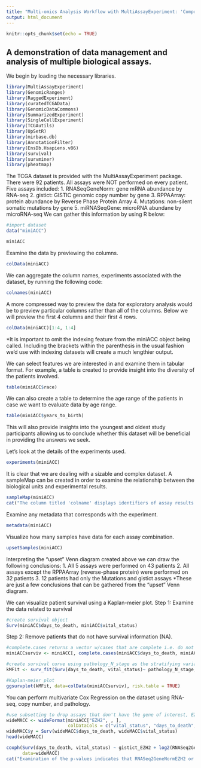 ```yaml
---
title: "Multi-omics Analysis Workflow with MultiAssayExperiment: 'Comprehensive Pan-Genomic Characterization of Adrenocortical Carcinoma'"
output: html_document
---
```


```r
knitr::opts_chunk$set(echo = TRUE)
```

## A demonstration of data management and analysis of multiple biological assays.

We begin by loading the necessary libraries.

```r
library(MultiAssayExperiment)
library(GenomicRanges)
library(RaggedExperiment)
library(curatedTCGAData)
library(GenomicDataCommons)
library(SummarizedExperiment)
library(SingleCellExperiment)
library(TCGAutils)
library(UpSetR)
library(mirbase.db)
library(AnnotationFilter)
library(EnsDb.Hsapiens.v86)
library(survival)
library(survminer)
library(pheatmap)
```

The TCGA dataset is provided with the MultiAssayExperiment package. There were 92 patients. All assays were NOT performed on every patient.
Five assays included:
1. RNASeqGeneNorm: gene mRNA abundance by RNA-seq
2. gistict: GISTIC genomic copy number by gene
3. RPPAArray: protein abundance by Reverse Phase Protein Array
4. Mutations: non-silent somatic mutations by gene
5. miRNASeqGene: microRNA abundane by microRNA-seq
We can gather this information by using R below:
```r
#import dataset
data("miniACC")
```

```r
miniACC
```

Examine the data by previewing the columns.
```r
colData(miniACC)
```

We can aggregate the column names, experiments associated with the dataset, by running the following code:

```r
colnames(miniACC)
```

A more compressed way to preview the data for exploratory analysis would be to preview particular columns rather than all of the columns. Below we will preview the first 4 columns and their first 4 rows. 
```r
colData(miniACC)[1:4, 1:4]
```

*It is important to omit the indexing feature from the miniACC object being called. Including the brackets within the parenthesis in the usual fashion we'd use with indexing datasets will create a much lengthier output.

We can select features we are interested in and examine them in tabular format. For example, a table is created to provide insight into the diversity of the patients involved. 

```r
table(miniACC$race)
```

We can also create a table to determine the age range of the patients in case we want to evaluate data by age range.

```r
table(miniACC$years_to_birth)
```

This will also provide insights into the youngest and oldest study participants allowing us to conclude whether this dataset will be beneficial in providing the answers we seek.

Let's look at the details of the experiments used. 

```r
experiments(miniACC)
```

It is clear that we are dealing with a sizable and complex dataset. A sampleMap can be created in order to examine the relationship between the biological units and experimental results.

```r
sampleMap(miniACC)
cat("The column titled 'colname' displays identifiers of assay results.", "\nThe assay column provides the name of the assay.", "\nThe primary column displays identifiers of patients or biological units.")
```

Examine any metadata that corresponds with the experiment.

```r
metadata(miniACC)
```

Visualize how many samples have data for each assay combination.

```r
upsetSamples(miniACC)
```

Interpreting the "upset" Venn diagram created above we can draw the following conclusions:
1. All 5 assays were performed on 43 patients
2. All assays except the RPPAArray (reverse-phase protein) were performed on 32 patients
3. 12 patients had only the Mutations and gistict assays
*These are just a few conclusions that can be gathered from the "upset" Venn diagram.

We can visualize patient survival using a Kaplan-meier plot.
Step 1: Examine the data related to survival 

```r
#create survival object
Surv(miniACC$days_to_death, miniACC$vital_status)
```

Step 2: Remove patients that do not have survival information (NA).

```r
#complete.cases returns a vector w/cases that are complete i.e. do not have missing values
miniACCsurviv <- miniACC[, complete.cases(miniACC$days_to_death, miniACC$vital_status), ]

#create survival curve using pathology_N_stage as the stratifying variable
kMFit <- surv_fit(Surv(days_to_death, vital_status)~ pathology_N_stage, data=colData(miniACCsurviv))

#Kaplan-meier plot
ggsurvplot(kMFit, data=colData(miniACCsurviv), risk.table = TRUE)
```

You can perform multivariate Cox Regression on the dataset using RNA-seq, copy number, and pathology.

```r
#use subsetting to drop assays that don't have the gene of interest, EZH2
wideMACC <- wideFormat(miniACC["EZH2", , ],
                       colDataCols = c("vital_status", "days_to_death", "pathology_N_stage"))
wideMACC$y = Surv(wideMACC$days_to_death, wideMACC$vital_status)
head(wideMACC)
```

```r
coxph(Surv(days_to_death, vital_status) ~ gistict_EZH2 + log2(RNASeq2GeneNorm_EZH2) + pathology_N_stage,
      data=wideMACC)
cat("Examination of the p-values indicates that RNASeq2GeneNormEZH2 or EZH2 expression is significantly associated with overall survival as it is the only assay with a p-value below 0.001")
```

